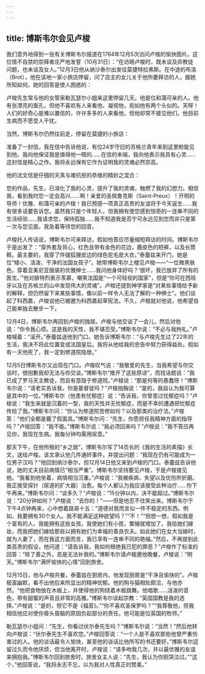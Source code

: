 ```yaml
---
---
---
```

title: 博斯韦尔会见卢梭
---




我们意外地得到一张有关博斯韦尔报道在1764年12月5次访问卢梭的愉快图片。这位情不自禁的崇拜者庄严地发誓（10月31日）：“在访晤卢梭时，既未谈及异教徒问题，也未谈及女人。”12月3日他从纳沙泰尔出发往莫捷特拉弗斯。在中途的布洛（Brot），他在该地一家小旅店停留，问了店主的女儿关于他所要拜访的人，据她所知如何。她的回答是使人困惑的：

卢梭先生常与他的女管家勒瓦瑟尔小姐来这里停留几天。他是位和蔼可亲的人。他有张漂亮的面孔，但他不喜欢有人来看他、凝视他，宛如他有两个头似的。天呀！人们的好奇心是难以置信的，许许多多的人来看他，但他却常不接见他们。他目前生病而不愿受人干扰。



当然，博斯韦尔仍然往前走，停留在莫捷的小旅店：

准备了一封信，我在信中告诉他说，有位24岁守旧的苏格兰青年来到这里盼能见到他。我向他保证我是值得他一晤的……在信的末端，我向他表示我具有心灵……这封信是精心之作。我将永远保有它作为证明我的灵魂必然崇高。



他的法文信是仔细的天真与难抗拒的恭维的精妙之混合：

您的作品，先生，已溶化了我的心灵，提升了我的灵魂，触燃了我的幻想力。相信我，看到我时您一定会高兴……啊！亲爱的圣佩鲁克斯（Saint-Preux）！开明的导师！优雅、和蔼可亲的卢梭！我已预感一项真正高贵的友谊将于今天诞生……我有很多话要告诉您。虽然我只是个年轻人，但我拥有使您感到惊奇的一连串不同的生活经验……我请求您，保持孤独……我不知道我是否宁可永远见到您而非只是第一次与您见面，我急着等待您的回音。



卢梭托人传话说，博斯韦尔可来拜访，假如他答应尽量缩短拜访的时间。博斯韦尔于是出发了：“穿外套及背心，红色且带有金色的花边，鹿皮色的短裤，以及长筒鞋。最主要的，我穿了件缝狐狸皮边的绿色驼毛皮大衣。”泰蕾兹来开门，她是位“矮小、活泼、干净的法国女孩子”。她带博斯韦尔上楼见卢梭——“一位微黑肤色，穿着亚美尼亚服装的优雅绅士……我问他身体好吗？‘很坏，我已放弃了所有的医生。’”他对腓特烈表示羡慕，嘲笑法国是“一个可轻视的国家”，但是“你可在西班牙以及在苏格兰的山中发现伟大的灵魂”。卢梭还提到神学家是“对某些事情给予新的解释，但仍然留下来某些事情，像以前一样令人无法了解的一种绅士”。他们谈起了科西嘉，卢梭说他已被邀为科西嘉起草宪法。不久，卢梭就对他说，他希望自己能单独去散步一下。

12月4日，博斯韦尔再回到卢梭的独居。卢梭与他交谈了一会儿，然后对他说：“你令我心烦。这是我的天性，我不堪忍受。”博斯韦尔说：“不必与我拘礼。”卢梭喊着：“滚开。”泰蕾兹送他到门口。她告诉博斯韦尔：“与卢梭先生过了22年的生活，我决不将此位置变成法国皇后。我将从他给我的忠告中努力获得益处。假如有一天他死了，我一定到修道院隐居。”

12月5日博斯韦尔又出现在门口。卢梭叹气说：“我敬爱的先生，当我希望与你交谈时，很抱歉我却无法与你交谈。”博斯韦尔“推开了这些原谅”，而找话题说：“我已成了罗马天主教徒，而且有意隐于修道院。”卢梭说：“那是何等的愚蠢呀！”博斯韦尔说：“请老实告诉我，你是基督徒吗？”卢梭拍胸说：“是的，我自认为我可算是其中的一位。”博斯韦尔（他患有忧郁症）说：“告诉我，你曾患过忧郁症吗？”卢梭说：“我生来就是沉着的一型，我的天性并无忧郁症，而是不幸的遭遇把忧郁症传给了我。”博斯韦尔问：“你认为修道院苦修如何？以及那类的治疗法。”卢梭答：“他们全都是戴了假面具。”博斯韦尔问：“先生，你愿担任我精神方面的指导吗？”卢梭回答：“我不能。”博斯韦尔说：“我必须回来吗？”卢梭说：“我不答应再见你，我现在生病。我每分钟均需用尿壶。”

那天下午，在他所租的“乡之居”，博斯韦尔写了14页长的《我的生活的素描》长文，送给卢梭。该文承认他几件通奸事件，并提出问题：“我现在仍有可能成为一位男子汉吗？”他回到纳沙泰尔，但12月14日他又来到卢梭的门口。泰蕾兹告诉他说，她的丈夫目前病情已“相当严重”。博斯韦尔坚持要见卢梭，于是卢梭接见他。“我看到他坐着，病情相当沉重。”卢梭说：“我被疾病、失望以及忧伤所折磨。我正接受探针（尿道的扩大器）治愈。每个人都认为我应该接受此种治疗……你下午再来。”博斯韦尔问：“谈多久？”卢梭说：“15分钟以内，决不能超过。”博斯韦尔说：“20分钟如何？”卢梭说：“去你的！”——但是他忍不住笑出来。博斯韦尔于下午4点钟再来，心中想着路易十五：“道德对我而言似一件不稳定的东西。例如，我要拥有30个女人。我不能满足这种欲望吗？”“不！”“但想一想，假如我是个富有的人，我能拥有这些女孩，我使她们有小孩，繁殖就增加了。我给她们嫁妆，而我把她们嫁给那些以拥有她们为幸福的善良农夫。如此她们在女大当嫁时，就为人妻了，而在我这方面而言，我已享有一连串不同的艳福。”然后，不再提到此类高贵的假设，他问道：“请告诉我，我如何根绝我已犯的罪恶？”卢梭作了标准的回答：“除了善之外，恶是无法补救的。”博斯韦尔请卢梭邀他晚餐，卢梭说：“明天。”博斯韦尔“满怀愉快的心情”回到旅舍。

12月15日，他与卢梭共餐，泰蕾兹在厨房内，他发现厨房是“干净且愉快的”。卢梭极富幽默，看不出他后来所显出的精神忧郁。他的狗与猫相处颇洽，与他亦然。“他把食物放在木板上，并使得他的狗绕着木板跳舞。他唱歌……活泼的音色，带有甜蜜的声音且非常的高雅。”博斯韦尔谈起宗教：“英国国教是我的选择。”卢梭说：“是的，但它不是《福音》。”“你不喜欢圣保罗吗？”“我尊敬他，但我相信他应对使你昏头昏脑的原因负起部分的责任。他可能是位英国的牧师。”

勒瓦瑟尔小姐问：“先生，你看过伏尔泰先生吗？”博斯韦尔说：“当然！”然后他转向卢梭说：“伏尔泰先生不喜欢您。”卢梭回答说：“一个人是不喜欢那些他曾严重伤害过的人。他的谈话最令人愉快，甚至他的谈话比他所写的书还要好。”博斯韦尔逗留过久而令他厌烦，但当他离开时，卢梭说：“请多吻我几次，并以最优雅的友谊来拥抱我。”博斯韦尔回到旅舍时，旅舍女主人说：“先生，我认为你刚哭泣过。”“这个，”他回答说，“我将永志不忘，以为我对人性真正的赞美。”
